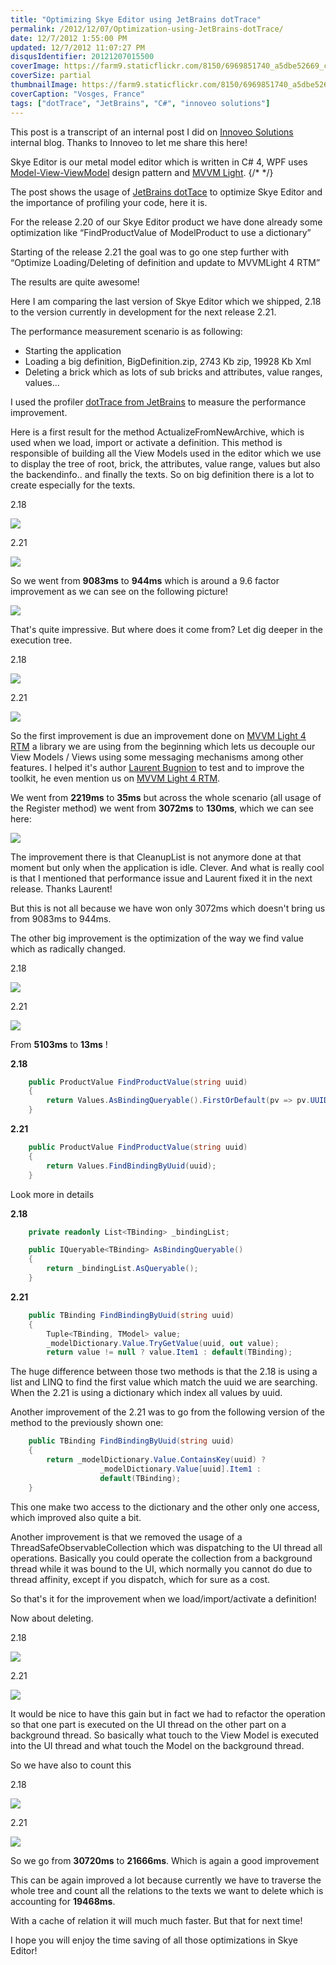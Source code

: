 ```yaml
---
title: "Optimizing Skye Editor using JetBrains dotTrace"
permalink: /2012/12/07/Optimization-using-JetBrains-dotTrace/
date: 12/7/2012 1:55:00 PM
updated: 12/7/2012 11:07:27 PM
disqusIdentifier: 20121207015500
coverImage: https://farm9.staticflickr.com/8150/6969851740_a5dbe52669_c.jpg
coverSize: partial
thumbnailImage: https://farm9.staticflickr.com/8150/6969851740_a5dbe52669_q.jpg
coverCaption: "Vosges, France"
tags: ["dotTrace", "JetBrains", "C#", "innoveo solutions"]
---
```

This post is a transcript of an internal post I did on [Innoveo Solutions](http://www.innoveo.com/) internal blog. Thanks to Innoveo to let me share this here!

Skye Editor is our metal model editor which is written in C# 4, WPF uses [Model-View-ViewModel](http://msdn.microsoft.com/en-us/magazine/dd419663.aspx) design pattern and [MVVM Light](http://mvvmlight.codeplex.com/).
{/* <!-- more --> */}

The post shows the usage of [JetBrains dotTace](http://www.jetbrains.com/profiler/) to optimize Skye Editor and the importance of profiling your code, here it is.

For the release 2.20 of our Skye Editor product we have done already some optimization like “FindProductValue of ModelProduct to use a dictionary”

Starting of the release 2.21 the goal was to go one step further with “Optimize Loading/Deleting of definition and update to MVVMLight 4 RTM”

The results are quite awesome!

Here I am comparing the last version of Skye Editor which we shipped, 2.18 to the version currently in development for the next release 2.21.

The performance measurement scenario is as following:

*   Starting the application 
*   Loading a big definition, BigDefinition.zip, 2743 Kb zip, 19928 Kb Xml 
*   Deleting a brick which as lots of sub bricks and attributes, value ranges, values...   

I used the profiler [dotTrace from JetBrains](http://www.jetbrains.com/profiler/) to measure the performance improvement.

Here is a first result for the method ActualizeFromNewArchive, which is used when we load, import or activate a definition. This method is responsible of building all the View Models used in the editor which we use to display the tree of root, brick, the attributes, value range, values but also the backendinfo.. and finally the texts. So on big definition there is a lot to create especially for the texts.

2.18

![](http://farm9.staticflickr.com/8203/8251402507_20b0511221_o.jpg)

2.21

![](http://farm9.staticflickr.com/8337/8251402531_a91f4332cc_o.jpg)

So we went from **9083ms** to **944ms** which is around a 9.6 factor improvement as we can see on the following picture!

![](http://farm9.staticflickr.com/8482/8251410205_f0b9c20d9f_o.jpg)

That's quite impressive. But where does it come from? Let dig deeper in the execution tree.

2.18 

![](http://farm9.staticflickr.com/8060/8251413607_5bc4a306cd_o.jpg)

2.21 

![](http://farm9.staticflickr.com/8209/8251414039_f746ba2210_o.jpg)

So the first improvement is due an improvement done on [MVVM Light 4 RTM](http://www.galasoft.ch/mvvm/) a library we are using from the beginning which lets us decouple our View Models / Views using some messaging mechanisms among other features. I helped it's author [Laurent Bugnion](http://www.galasoft.ch/intro_en.html) to test and to improve the toolkit, he even mention us on [MVVM Light 4 RTM](http://www.galasoft.ch/mvvm/).

We went from **2219ms** to **35ms** but across the whole scenario (all usage of the Register method) we went from **3072ms** to **130ms**, which we can see here:

![](http://farm9.staticflickr.com/8059/8251415365_ec74709abb_o.jpg)

The improvement there is that CleanupList is not anymore done at that moment but only when the application is idle. Clever. And what is really cool is that I mentioned that performance issue and Laurent fixed it in the next release. Thanks Laurent!

But this is not all because we have won only 3072ms which doesn't bring us from 9083ms to 944ms.

The other big improvement is the optimization of the way we find value which as radically changed.

2.18 

![](http://farm9.staticflickr.com/8490/8251415203_89e2f8798d_o.jpg)

2.21 

![](http://farm9.staticflickr.com/8347/8251415265_a21d2f2500_o.jpg)

From **5103ms** to **13ms** !

**2.18**

```csharp
    public ProductValue FindProductValue(string uuid)
    {
        return Values.AsBindingQueryable().FirstOrDefault(pv => pv.UUID == uuid);
    }
```

**2.21**

```csharp
    public ProductValue FindProductValue(string uuid)
    {
        return Values.FindBindingByUuid(uuid);
    }
```

Look more in details

**2.18**

```csharp
    private readonly List<TBinding> _bindingList;

    public IQueryable<TBinding> AsBindingQueryable()
    {
        return _bindingList.AsQueryable();
    }
```

**2.21**

```csharp
    public TBinding FindBindingByUuid(string uuid)
    {
        Tuple<TBinding, TModel> value;
        _modelDictionary.Value.TryGetValue(uuid, out value);
        return value != null ? value.Item1 : default(TBinding);
```

The huge difference between those two methods is that the 2.18 is using a list and LINQ to find the first value which match the uuid we are searching. When the 2.21 is using a dictionary which index all values by uuid. 

Another improvement of the 2.21 was to go from the following version of the method to the previously shown one: 

```csharp
    public TBinding FindBindingByUuid(string uuid)
    {
        return _modelDictionary.Value.ContainsKey(uuid) ? 
                    _modelDictionary.Value[uuid].Item1 :
                    default(TBinding);
    }
```

This one make two access to the dictionary and the other only one access, which improved also quite a bit. 

Another improvement is that we removed the usage of a ThreadSafeObservableCollection which was dispatching to the UI thread all operations. Basically you could operate the collection from a background thread while it was bound to the UI, which normally you cannot do due to thread affinity, except if you dispatch, which for sure as a cost. 

So that's it for the improvement when we load/import/activate a definition! 

Now about deleting. 

2.18

![](http://farm9.staticflickr.com/8066/8251415073_7435454566_o.jpg)

2.21

![](http://farm9.staticflickr.com/8067/8252484362_4bd63cd9fc_o.jpg)

It would be nice to have this gain but in fact we had to refactor the operation so that one part is executed on the UI thread on the other part on a background thread. So basically what touch to the View Model is executed into the UI thread and what touch the Model on the background thread. 

So we have also to count this 

2.18

![](http://farm9.staticflickr.com/8346/8251415035_5eb2e1fda1_o.jpg)

2.21

![](http://farm9.staticflickr.com/8343/8252484168_cb07bb43e2_o.jpg)

So we go from **30720ms** to **21666ms**. Which is again a good improvement 

This can be again improved a lot because currently we have to traverse the whole tree and count all the relations to the texts we want to delete which is accounting for **19468ms**. 

    
With a cache of relation it will much much faster. But that for next time! 

I hope you will enjoy the time saving of all those optimizations in Skye Editor! 
